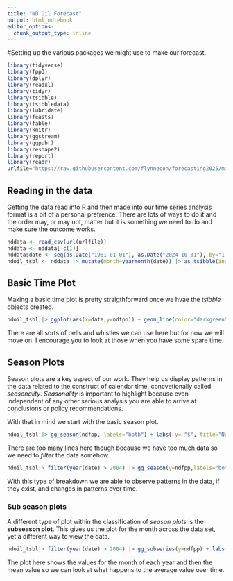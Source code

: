 ```yaml
---
title: "ND Oil Forecast"
output: html_notebook
editor_options: 
  chunk_output_type: inline
---
```



#Setting up the various packages we might use to make our forecast. 
```r
library(tidyverse)
library(fpp3)
library(dplyr)
library(readxl)
library(tidyr)
library(tsibble)
library(tsibbledata)
library(lubridate)
library(feasts)
library(fable)
library(knitr)
library(ggstream)
library(ggpubr)
library(reshape2)
library(report)
library(readr)
urlfile="https://raw.githubusercontent.com/flynnecon/forecasting2025/main/data_files/ndoil.csv"
```
## Reading in the data

Getting the data read into R and then made into our time series analysis format is a bit of a personal prefrence. There are lots of ways to do it and the order may, or may not, matter but it is something we need to do and make sure the outcome works. 

```r
nddata <- read_csv(url(urlfile))
nddata <- nddata[-c(1)]
nddata$date <- seq(as.Date("1981-01-01"), as.Date("2024-10-01"), by="1 month")
ndoil_tsbl <- nddata |> mutate(month=yearmonth(date)) |> as_tsibble(index=month)
```

## Basic Time Plot
Making a basic time plot is pretty straigthforward once we hvae the *tsibble* objects created. 
```r
ndoil_tsbl |> ggplot(aes(x=date,y=ndfpp)) + geom_line(color="darkgreen") + theme_bw()
```
There are all sorts of bells and whistles we can use here but for now we will move on. I encourage you to look at those when you have some spare time. 

## Season Plots
Season plots are a key aspect of our work. They help us display patterns in the data related to the construct of calendar time, concvetionally called *seasonality*. *Seasonality* is important to highlight because even independent of any other serious analysis you are able to arrive at conclusions or policy recommendations. 

With that in mind we start with the basic season plot. 

```r
ndoil_tsbl |> gg_season(ndfpp, labels="both") + labs( y= "$", title="North Dakoa Oil Prices")
```
There are too many lines here though because we have too much data so we need to *filter* the data somehow. 
```r
ndoil_tsbl|> filter(year(date) > 2004) |> gg_season(y=ndfpp,labels="both") + labs(y="$", title = "North Dakota Oil Prices")
```
With this type of breakdown we are able to observe patterns in the data, if they exist, and changes in patterns over time. 

### Sub season plots
A different type of plot within the classification of *season plots* is the **subseason plot**. This gives us the plot for the month across the data set, yet a different way to view the data. 
```r
ndoil_tsbl|> filter(year(date) > 2004) |> gg_subseries(y=ndfpp) + labs(y="$", title = "North Dakota Oil Prices")
```
The plot here shows the values for the month of each year and then the mean value so we can look at what happens to the average value over time. 
